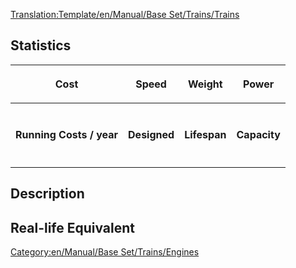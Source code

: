 <noinclude>[[Translation:Template/en/Manual/Base Set/Trains/Trains]]</noinclude><noinclude>
{{en/Warning|Do not edit this template to add details to a train's page, please edit the train's page itself.}}
</noinclude>

==Statistics==
{| class="wikitable" border="1" cellspacing="0" cellspacing="3"
|- style="background-color:#ffdead"
! '''Cost'''
! '''Speed''' 
! '''Weight'''
! '''Power''' 
|-
| {{{Cost}}}
| {{{Speed}}}
| {{{Weight}}}
| {{{Power}}}
|- style="background-color:#dfefef"
! '''Running Costs / year'''
! '''Designed'''
! '''Lifespan'''
! '''Capacity'''
|-
| {{{Annual}}}
| {{{Designed}}}
| {{{Lifespan}}}
| {{{Capacity}}}
|}

==Description==
{{{Description}}}

==Real-life Equivalent==
{{{Real-Life}}}
<includeonly>[[Category:en/Manual/Base Set/Trains/Engines]]</includeonly>
